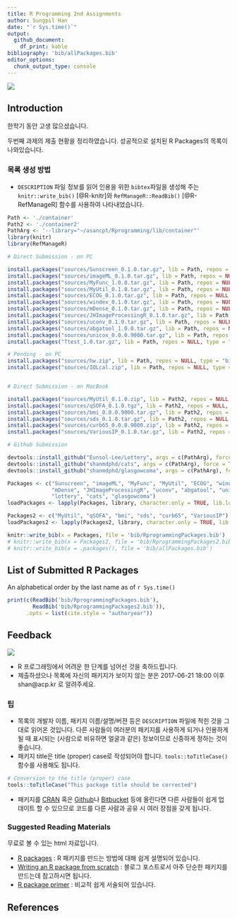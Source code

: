 ```yaml
---
title: R Programming 2nd Assignments
author: Sungpil Han
date: "`r Sys.time()`"
output: 
  github_document:
    df_print: kable
bibliography: 'bib/allPackages.bib'
editor_options: 
  chunk_output_type: console
---
```


![](gif/program.gif) 

## Introduction

한학기 동안 고생 많으셨습니다. 

두번째 과제의 제출 현황을 정리하였습니다. 성공적으로 설치된 R Packages의 목록이 나와있습니다.

### 목록 생성 방법

- `DESCRIPTION` 파일 정보를 읽어 인용을 위한 `bibtex`파일을 생성해 주는 `knitr::write_bib()` [@R-knitr]와 `RefManageR::ReadBib()` [@R-RefManageR] 함수를 사용하여 나타내었습니다. 

```r
Path <- './container'
Path2 <- './container2'
PathArg <- '--library="~/asancpt/Rprogramming/lib/container"'
library(knitr)
library(RefManageR)
```

```r
# Direct Submission - on PC

install.packages("sources/Sunscreen_0.1.0.tar.gz", lib = Path, repos = NULL, type = "source")
install.packages("sources/imageML_0.1.0.tar.gz", lib = Path, repos = NULL, type = "source") # Error
install.packages("sources/MyFunc_1.0.0.tar.gz", lib = Path, repos = NULL, type = "source") 
install.packages("sources/MyUtil_0.1.0.tar.gz", lib = Path, repos = NULL, type = "source") 
install.packages("sources/ECOG_0.1.0.tar.gz", lib = Path, repos = NULL, type = "source")
install.packages("sources/windex_0.1.0.tar.gz", lib = Path, repos = NULL, type = "source")
install.packages("sources/mDense_0.1.0.tar.gz", lib = Path, repos = NULL, type = "source")
install.packages("sources/JHImageProcessingR_0.1.0.tar.gz", lib = Path, repos = NULL, type = "source")
install.packages("sources/uconv_0.1.0.tar.gz", lib = Path, repos = NULL, type = "source")
install.packages("sources/abgatool_1.0.0.tar.gz", lib = Path, repos = NULL, type = "source")
install.packages("sources/unicox_0.0.0.9000.tar.gz", lib = Path, repos = NULL, type = "source")
install.packages("Ttest_1.0.tar.gz", lib = Path, repos = NULL, type = "source") # not MacOS

# Pending - on PC
install.packages("sources/hw.zip", lib = Path, repos = NULL, type = "binary") # not MacOS
install.packages("sources/IOLcal.zip", lib = Path, repos = NULL, type = "binary") # not MacOS


# Direct Submission - on MacBook

install.packages("sources/MyUtil_0.1.0.zip", lib = Path2, repos = NULL, type = "binary")
install.packages("sources/qSOFA_0.1.0.tgz", lib = Path2, repos = NULL, type = "binary")
install.packages("sources/bmi_0.0.0.9000.tar.gz", lib = Path2, repos = NULL, type = "source")
install.packages("sources/sds_0.1.0.tar.gz", lib = Path2, repos = NULL, type = "source")
install.packages("sources/curb65_0.0.0.9000.zip", lib = Path2, repos = NULL, type = "binary")
install.packages("sources/VariousIP_0.1.0.tar.gz", lib = Path2, repos = NULL, type = "source")

# Github Submission

devtools::install_github("Eunsol-Lee/Lottery", args = c(PathArg), force = TRUE)
devtools::install_github("shanmdphd/cats", args = c(PathArg), force = TRUE)
devtools::install_github("shanmdphd/glasgowcoma", args = c(PathArg), force = TRUE)
```

```r
Packages <- c("Sunscreen", "imageML", "MyFunc", "MyUtil", "ECOG", "windex",
              "mDense", "JHImageProcessingR", "uconv", "abgatool", "unicox",
              "lottery", "cats", "glasgowcoma")
loadPackages <- lapply(Packages, library, character.only = TRUE, lib.loc = Path)

Packages2 <- c("MyUtil", "qSOFA", "bmi", "sds", "curb65", "VariousIP")
loadPackages2 <- lapply(Packages2, library, character.only = TRUE, lib.loc = Path2)

knitr::write_bib(x = Packages, file = 'bib/RprogrammingPackages.bib')
# knitr::write_bib(x = Packages2, file = 'bib/RprogrammingPackages2.bib')
# knitr::write_bib(x = .packages(), file = 'bib/allPackages.bib')
```

## List of Submitted R Packages

An alphabetical order by the last name as of `r Sys.time()`

```r
print(c(ReadBib('bib/RprogrammingPackages.bib'),
        ReadBib('bib/RprogrammingPackages2.bib')), 
      .opts = list(cite.style = "authoryear"))
```

## Feedback

![](gif/awesome.gif)

- R 프로그래밍에서 어려운 한 단계를 넘어선 것을 축하드립니다.
- 제출하셨으나 목록에 자신의 패키지가 보이지 않는 분은 2017-06-21 18:00 이후 shan@acp.kr 로 알려주세요. 

### 팁

- 목록의 개발자 이름, 패키지 이름/설명/버젼 등은 `DESCRIPTION` 파일에 적힌 것을 그대로 읽어온 것입니다. 다른 사람들이 여러분의 패키지를 사용하게 되거나 인용하게 될 때 표시되는 (사람으로 비유하면 얼굴과 같은) 정보이므로 신중하게 정하는 것이 좋습니다.
- 패키지 title은 title (proper) case로 작성되어야 합니다. `tools::toTitleCase()` 함수를 사용해도 됩니다.
```r
# Conversion to the title (proper) case
tools::toTitleCase("This package title should be corrected")
```
- 패키지를 [CRAN](https://cran.r-project.org/web/packages/index.html) 혹은 [Github](https://github.com)나 [Bitbucket](https://bitbucket.org/) 등에 올린다면 다른 사람들이 쉽게 업데이트 할 수 있으므로 코드를 다른 사람과 공유 시 여러 장점을 갖게 됩니다.

### Suggested Reading Materials

무료로 볼 수 있는 html 자료입니다.

- [R packages](http://r-pkgs.had.co.nz/) : R 패키지를 만드는 방법에 대해 쉽게 설명되어 있습니다.
- [Writing an R package from scratch](https://hilaryparker.com/2014/04/29/writing-an-r-package-from-scratch/) : 블로그 포스트로서 아주 단순한 패키지를 만드는데 참고하시면 됩니다.
- [R package primer](http://kbroman.org/pkg_primer/) : 비교적 쉽게 서술되어 있습니다.

## References
